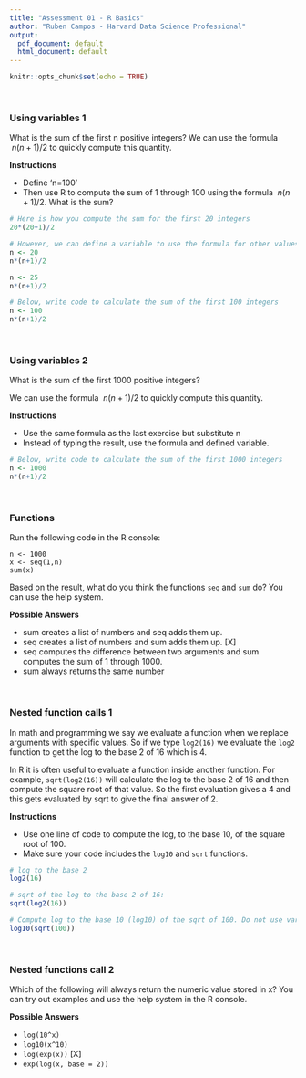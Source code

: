 ```yaml
---
title: "Assessment 01 - R Basics"
author: "Ruben Campos - Harvard Data Science Professional"
output:
  pdf_document: default
  html_document: default
---
```


```r
knitr::opts_chunk$set(echo = TRUE)
```

<br/>

### **Using variables 1**
What is the sum of the first n positive integers?
We can use the formula $\ n(n+1)/2$ to quickly compute this quantity.

**Instructions**

- Define 'n=100'
- Then use R to compute the sum of 1 through 100 using the formula $\ n(n+1)/2$. What is the sum?

```r
# Here is how you compute the sum for the first 20 integers
20*(20+1)/2 

# However, we can define a variable to use the formula for other values of n
n <- 20
n*(n+1)/2

n <- 25
n*(n+1)/2

# Below, write code to calculate the sum of the first 100 integers
n <- 100
n*(n+1)/2
```

<br/>

### **Using variables 2**
What is the sum of the first 1000 positive integers?

We can use the formula $\ n(n+1)/2$ to quickly compute this quantity.

**Instructions**

- Use the same formula as the last exercise but substitute n
- Instead of typing the result, use the formula and defined variable.

```r
# Below, write code to calculate the sum of the first 1000 integers 
n <- 1000
n*(n+1)/2
```

<br/>

### **Functions**
Run the following code in the R console:

```
n <- 1000
x <- seq(1,n)
sum(x)
```
Based on the result, what do you think the functions ```seq``` and ```sum``` do? You can use the help system.

**Possible Answers**

- sum creates a list of numbers and seq adds them up.
- seq creates a list of numbers and sum adds them up. [X]
- seq computes the difference between two arguments and sum computes the sum of 1 through 1000.
- sum always returns the same number

<br/>

### **Nested function calls 1**
In math and programming we say we evaluate a function when we replace arguments with specific values. So if we type ```log2(16)``` we evaluate the ```log2``` function to get the log to the base 2 of 16 which is 4.

In R it is often useful to evaluate a function inside another function. For example, ```sqrt(log2(16))``` will calculate the log to the base 2 of 16 and then compute the square root of that value. So the first evaluation gives a 4 and this gets evaluated by sqrt to give the final answer of 2.

**Instructions**

- Use one line of code to compute the log, to the base 10, of the square root of 100.
- Make sure your code includes the ```log10``` and ```sqrt``` functions.

```r
# log to the base 2 
log2(16)

# sqrt of the log to the base 2 of 16:
sqrt(log2(16))

# Compute log to the base 10 (log10) of the sqrt of 100. Do not use variables.
log10(sqrt(100))
```

<br/>

### **Nested functions call 2**
Which of the following will always return the numeric value stored in x? You can try out examples and use the help system in the R console.

**Possible Answers**

- ```log(10^x)```
- ```log10(x^10)```
- ```log(exp(x))``` [X]
- ```exp(log(x, base = 2))```
